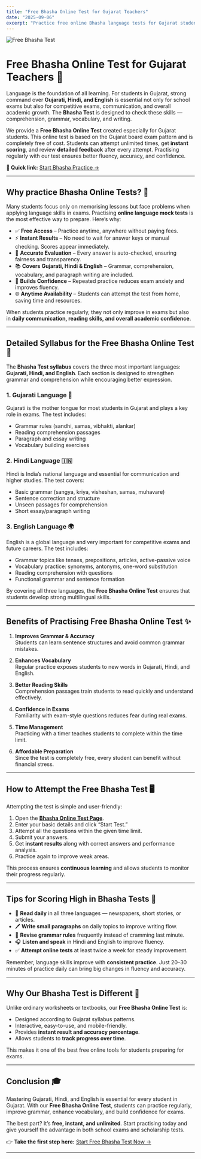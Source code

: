 ```yaml
---
title: "Free Bhasha Online Test for Gujarat Teachers"
date: "2025-09-06"
excerpt: "Practice free online Bhasha language tests for Gujarat students. Instant results, accurate scoring, and full syllabus coverage — completely free."
---
```


![Free Bhasha Test](/images/bhasha-cover.jpg)

# Free Bhasha Online Test for Gujarat Teachers 📝

Language is the foundation of all learning. For students in Gujarat, strong command over **Gujarati, Hindi, and English** is essential not only for school exams but also for competitive exams, communication, and overall academic growth. The **Bhasha Test** is designed to check these skills — comprehension, grammar, vocabulary, and writing.  

We provide a **Free Bhasha Online Test** created especially for Gujarat students. This online test is based on the Gujarat board exam pattern and is completely free of cost. Students can attempt unlimited times, get **instant scoring**, and review **detailed feedback** after every attempt. Practising regularly with our test ensures better fluency, accuracy, and confidence.  

**🔗 Quick link:** [Start Bhasha Practice →](/exams/tet-bhasha)

---

## Why practice Bhasha Online Tests? 🌟

Many students focus only on memorising lessons but face problems when applying language skills in exams. Practising **online language mock tests** is the most effective way to prepare. Here’s why:

- ✅ **Free Access** – Practice anytime, anywhere without paying fees.  
- ⚡ **Instant Results** – No need to wait for answer keys or manual checking. Scores appear immediately.  
- 🎯 **Accurate Evaluation** – Every answer is auto-checked, ensuring fairness and transparency.  
- 📚 **Covers Gujarati, Hindi & English** – Grammar, comprehension, vocabulary, and paragraph writing are included.  
- 🚀 **Builds Confidence** – Repeated practice reduces exam anxiety and improves fluency.  
- 🌐 **Anytime Availability** – Students can attempt the test from home, saving time and resources.  

When students practice regularly, they not only improve in exams but also in **daily communication, reading skills, and overall academic confidence**.

---

## Detailed Syllabus for the Free Bhasha Online Test 📖

The **Bhasha Test syllabus** covers the three most important languages: **Gujarati, Hindi, and English**. Each section is designed to strengthen grammar and comprehension while encouraging better expression.

### 1. Gujarati Language 📝  
Gujarati is the mother tongue for most students in Gujarat and plays a key role in exams. The test includes:  
- Grammar rules (sandhi, samas, vibhakti, alankar)  
- Reading comprehension passages  
- Paragraph and essay writing  
- Vocabulary building exercises  

### 2. Hindi Language 🇮🇳  
Hindi is India’s national language and essential for communication and higher studies. The test covers:  
- Basic grammar (sangya, kriya, visheshan, samas, muhavare)  
- Sentence correction and structure  
- Unseen passages for comprehension  
- Short essay/paragraph writing  

### 3. English Language 🌍  
English is a global language and very important for competitive exams and future careers. The test includes:  
- Grammar topics like tenses, prepositions, articles, active-passive voice  
- Vocabulary practice: synonyms, antonyms, one-word substitution  
- Reading comprehension with questions  
- Functional grammar and sentence formation  

By covering all three languages, the **Free Bhasha Online Test** ensures that students develop strong multilingual skills.

---

## Benefits of Practising Free Bhasha Online Test ✨

1. **Improves Grammar & Accuracy**  
   Students can learn sentence structures and avoid common grammar mistakes.  

2. **Enhances Vocabulary**  
   Regular practice exposes students to new words in Gujarati, Hindi, and English.  

3. **Better Reading Skills**  
   Comprehension passages train students to read quickly and understand effectively.  

4. **Confidence in Exams**  
   Familiarity with exam-style questions reduces fear during real exams.  

5. **Time Management**  
   Practicing with a timer teaches students to complete within the time limit.  

6. **Affordable Preparation**  
   Since the test is completely free, every student can benefit without financial stress.  

---

## How to Attempt the Free Bhasha Test 🖥️

Attempting the test is simple and user-friendly:  

1. Open the **[Bhasha Online Test Page](/exams/tet-bhasha)**.  
2. Enter your basic details and click “Start Test.”  
3. Attempt all the questions within the given time limit.  
4. Submit your answers.  
5. Get **instant results** along with correct answers and performance analysis.  
6. Practice again to improve weak areas.  

This process ensures **continuous learning** and allows students to monitor their progress regularly.

---

## Tips for Scoring High in Bhasha Tests 🎯

- 📖 **Read daily** in all three languages — newspapers, short stories, or articles.  
- 🖊️ **Write small paragraphs** on daily topics to improve writing flow.  
- 🔁 **Revise grammar rules** frequently instead of cramming last minute.  
- 🎧 **Listen and speak** in Hindi and English to improve fluency.  
- ✅ **Attempt online tests** at least twice a week for steady improvement.  

Remember, language skills improve with **consistent practice**. Just 20–30 minutes of practice daily can bring big changes in fluency and accuracy.

---

## Why Our Bhasha Test is Different 🔑

Unlike ordinary worksheets or textbooks, our **Free Bhasha Online Test** is:  
- Designed according to Gujarat syllabus patterns.  
- Interactive, easy-to-use, and mobile-friendly.  
- Provides **instant result and accuracy percentage**.  
- Allows students to **track progress over time**.  

This makes it one of the best free online tools for students preparing for exams.

---

## Conclusion 🎓

Mastering Gujarati, Hindi, and English is essential for every student in Gujarat. With our **Free Bhasha Online Test**, students can practice regularly, improve grammar, enhance vocabulary, and build confidence for exams.  

The best part? It’s **free, instant, and unlimited**. Start practising today and give yourself the advantage in both school exams and scholarship tests.  

👉 **Take the first step here:** [Start Free Bhasha Test Now →](/exams/tet-bhasha)

---

